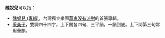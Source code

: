'''醜奴兒'''可以指：
* [[醜奴兒_(專輯)|醜奴兒 (專輯)]]，台灣獨立樂團[[草東沒有派對|草東沒有派對]]的首張專輯。
* [[采桑子|采桑子]]，雙調四十四字，上下闋各四句、三平韻，一韻到底。上下闋第三句常用疊韻。

{{disambig|cat=三字消歧義}}